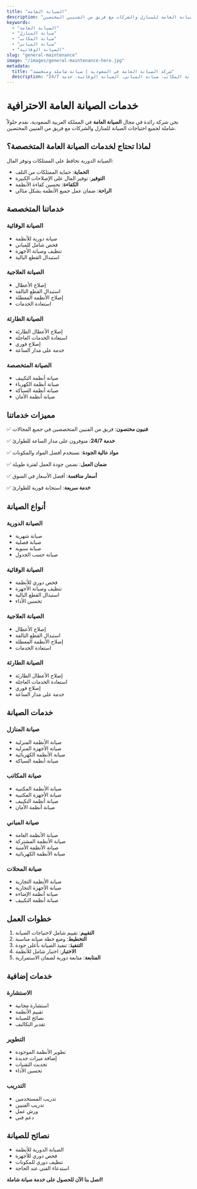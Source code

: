 ```yaml
---
title: "الصيانة العامة"
description: "خدمات الصيانة العامة للمنازل والشركات مع فريق من الفنيين المختصين"
keywords:
  - "الصيانة العامة"
  - "صيانة المنازل"
  - "صيانة المكاتب"
  - "صيانة المباني"
  - "الصيانة الوقائية"
slug: "general-maintenance"
image: "/images/general-maintenance-hero.jpg"
metadata:
  title: "شركة الصيانة العامة في السعودية | صيانة شاملة ومتخصصة"
  description: "أفضل شركة صيانة عامة في السعودية. صيانة المنازل، صيانة المكاتب، صيانة المباني، الصيانة الوقائية. خدمة 24/7."
---
```


# خدمات الصيانة العامة الاحترافية

نحن شركة رائدة في مجال **الصيانة العامة** في المملكة العربية السعودية، نقدم حلولاً شاملة لجميع احتياجات الصيانة للمنازل والشركات مع فريق من الفنيين المختصين.

## لماذا تحتاج لخدمات الصيانة العامة المتخصصة؟

الصيانة الدورية تحافظ على الممتلكات وتوفر المال:

- **الحماية**: حماية الممتلكات من التلف
- **التوفير**: توفير المال على الإصلاحات الكبيرة
- **الكفاءة**: تحسين كفاءة الأنظمة
- **الراحة**: ضمان عمل جميع الأنظمة بشكل مثالي

## خدماتنا المتخصصة

### الصيانة الوقائية
- صيانة دورية للأنظمة
- فحص شامل للمباني
- تنظيف وصيانة الأجهزة
- استبدال القطع البالية

### الصيانة العلاجية
- إصلاح الأعطال
- استبدال القطع التالفة
- إصلاح الأنظمة المعطلة
- استعادة الخدمات

### الصيانة الطارئة
- إصلاح الأعطال الطارئة
- استعادة الخدمات العاجلة
- إصلاح فوري
- خدمة على مدار الساعة

### الصيانة المتخصصة
- صيانة أنظمة التكييف
- صيانة أنظمة الكهرباء
- صيانة أنظمة السباكة
- صيانة أنظمة الأمان

## مميزات خدماتنا

✅ **فنيون مختصون**: فريق من الفنيين المتخصصين في جميع المجالات

✅ **خدمة 24/7**: متوفرون على مدار الساعة للطوارئ

✅ **مواد عالية الجودة**: نستخدم أفضل المواد والمكونات

✅ **ضمان العمل**: نضمن جودة العمل لفترة طويلة

✅ **أسعار منافسة**: أفضل الأسعار في السوق

✅ **خدمة سريعة**: استجابة فورية للطوارئ

## أنواع الصيانة

### الصيانة الدورية
- صيانة شهرية
- صيانة فصلية
- صيانة سنوية
- صيانة حسب الجدول

### الصيانة الوقائية
- فحص دوري للأنظمة
- تنظيف وصيانة الأجهزة
- استبدال القطع البالية
- تحسين الأداء

### الصيانة العلاجية
- إصلاح الأعطال
- استبدال القطع التالفة
- إصلاح الأنظمة المعطلة
- استعادة الخدمات

### الصيانة الطارئة
- إصلاح الأعطال الطارئة
- استعادة الخدمات العاجلة
- إصلاح فوري
- خدمة على مدار الساعة

## خدمات الصيانة

### صيانة المنازل
- صيانة الأنظمة المنزلية
- صيانة الأجهزة المنزلية
- صيانة الأنظمة الكهربائية
- صيانة أنظمة السباكة

### صيانة المكاتب
- صيانة الأنظمة المكتبية
- صيانة الأجهزة المكتبية
- صيانة أنظمة التكييف
- صيانة أنظمة الأمان

### صيانة المباني
- صيانة الأنظمة العامة
- صيانة الأنظمة المشتركة
- صيانة الأنظمة الأمنية
- صيانة الأنظمة الكهربائية

### صيانة المحلات
- صيانة الأنظمة التجارية
- صيانة الأجهزة التجارية
- صيانة أنظمة الإضاءة
- صيانة أنظمة التكييف

## خطوات العمل

1. **التقييم**: تقييم شامل لاحتياجات الصيانة
2. **التخطيط**: وضع خطة صيانة مناسبة
3. **التنفيذ**: تنفيذ الصيانة بأعلى جودة
4. **الاختبار**: اختبار شامل للأنظمة
5. **المتابعة**: متابعة دورية لضمان الاستمرارية

## خدمات إضافية

### الاستشارة
- استشارة مجانية
- تقييم الأنظمة
- نصائح للصيانة
- تقدير التكاليف

### التطوير
- تطوير الأنظمة الموجودة
- إضافة ميزات جديدة
- تحديث التقنيات
- تحسين الأداء

### التدريب
- تدريب المستخدمين
- تدريب الفنيين
- ورش عمل
- دعم فني

## نصائح للصيانة

- الصيانة الدورية للأنظمة
- فحص دوري للأجهزة
- تنظيف دوري للمكونات
- استدعاء الفني عند الحاجة

**اتصل بنا الآن للحصول على خدمة صيانة شاملة!**
